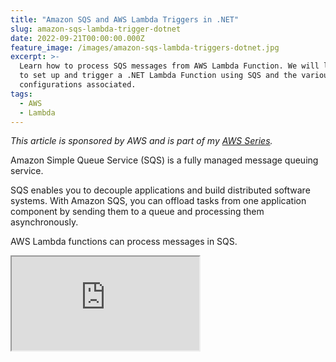 ```yaml
---
title: "Amazon SQS and AWS Lambda Triggers in .NET"
slug: amazon-sqs-lambda-trigger-dotnet
date: 2022-09-21T00:00:00.000Z
feature_image: /images/amazon-sqs-lambda-triggers-dotnet.jpg
excerpt: >-
  Learn how to process SQS messages from AWS Lambda Function. We will learn how
  to set up and trigger a .NET Lambda Function using SQS and the various
  configurations associated.
tags:
  - AWS
  - Lambda
---
```

_This article is sponsored by AWS and is part of my [AWS Series](/blog/tag/aws/)._

Amazon Simple Queue Service (SQS) is a fully managed message queuing service.

SQS enables you to decouple applications and build distributed software systems. With Amazon SQS, you can offload tasks from one application component by sending them to a queue and processing them asynchronously.

AWS Lambda functions can process messages in SQS.

<iframe src="https://www.youtube.com/embed/0V4aeT7oONo" />

In this post, you’ll learn

-   Build and set up a Lambda Function to handle SQS messages
-   Different Lambda SQS trigger configurations.
-   Exception handling when processing SQS messages

<BlogLink
  href="/blog/amazon-sqs"
  title="Amazon SQS For the .NET Developer: How to Easily Get Started"
  description="Learn how to get started with Amazon SQS and use it from a .NET Application. We will learn how to send and receive messages, important properties,and concepts that you need to know when using SQS."
  authorImage="/images/favicon.ico"
  authorName="Rahul Nath"
  authorTitle="Rahul Pulikkot Nath"
  featureImage="/images/queue.jpg"
/>

## Build and Deploy .NET Lambda Function

[AWS Lambda](/blog/aws-lambda-net-core/) is Amazon’s answer to serverless computing services. It allows running code with zero administration of the infrastructure that the code is running on.

Make sure to install the AWS Toolkit ([Visual Studio](https://aws.amazon.com/visualstudio/), [Rider](https://aws.amazon.com/rider/), [VS Code](https://aws.amazon.com/visualstudiocode/)) and [set up Credentials for the local development environment](/blog/amazon-credentials-dotnet/).  This helps you quickly develop a .NET application on the AWS infrastructure and deploy them quickly to your AWS Accounts.

With the AWS Toolkit installed, select the AWS Lambda Lambda Project template and choose SQS blueprint. As shown below, it creates an AWS Lambda function template project with a `Function.cs` class with everything required to handle SQS events.

```csharp
public async Task FunctionHandler(SQSEvent evnt, ILambdaContext context)
{
    foreach(var message in evnt.Records)
    {
        await ProcessMessageAsync(message, context);
    }
}

private async Task ProcessMessageAsync(SQSEvent.SQSMessage message, ILambdaContext context)
{
    context.Logger.LogInformation($"Processed message {message.Body}");

    // TODO: Do interesting work based on the new message
    await Task.CompletedTask;
}

```

The `SQSEvent` class represents the SQS message notification. It contains a list of `SQSMessage` objects in the Records property.

The blueprint code loops through the `Records` property and logs the message body. The `ProcessMessageAsync` method will contain the business or application-specific logic in a real-world application.

### Deploy Lambda Function

To publish the Lambda function to the AWS account, you can use the Publish to AWS Lambda option that the AWS Toolkit provides. You can directly publish the new lambda function with your [development environment connected to your AWS account](/blog/amazon-credentials-dotnet/).

I prefer to set up an automated build/deploy pipeline to publish to your AWS Account for real-world applications. Check out the below for an example of how to set up a Lambda Function deployment pipeline from GitHub Actions.

<iframe src="https://www.youtube.com/embed/U96230YlSJA" />

## Setting Up SQS Lambda Trigger

Lambda Triggers can be set up under the Lambda Function or on the SQS.

To add a Lambda trigger from the Lambda function, navigate the Lambda Function. Under Configuration → Triggers, select the ‘_Add Trigger’_ button.

<Figure src="/images/aws-lambda-sqs-trigger.jpg" caption="It prompts a new window with an option to select the source for the trigger." />

Choose SQS as the source trigger and specify the SQS queue ARN for which the Lambda function must trigger.

For now, let’s leave the other configuration to default. We will explore it in detail later in this post.

![Select SQS as the source and the SQS Queue ARN details. When a new message comes to the SQS queue, our .NET Lambda Function will be triggered. ](/images/aws-lambda-sqs-trigger-add.jpg)

Before clicking the ‘Add’ button, we need to ensure the Lambda Function IAM Role has the required IAM Policies to interact with the SQS.

### IAM Policies

Navigate to the IAM Role associated with the Lambda Function. You can do this under the Lambda function Configuration → Permissions → Execution role.

![Select the Execution Role under Configuration → Permissions to update the IAM Policies for the .NET Lambda Function.](/images/aws-lambda-sqs-trigger-execution-role.jpg)

The IAM role specifies the permissions for the Lambda function. Setting up SQS Trigger requires the below [permissions](https://docs.aws.amazon.com/lambda/latest/dg/with-sqs.html).

-   **sqs:ReceiveMessage** → Receive the message from the Queue.
-   **sqs:DeleteMessage** → Delete the message from Queue once successfully processed.
-   **sqs:GetQueueAttributes** → Get Queue attributes to determine the default timeout and other related attributes for processing the message.

Add an inline policy to the Lambda function IAM Role and give access to SQS, as shown below.

![Set up inline IAM Policy for the .NET Lambda Function to connect with the SQS. It requires permissions to ReceiveMessage, DeleteMessage and to GetQueueAttributes.](/images/aws-lambda-sqs-trigger-iam-policies.jpg)

Specify the minimum permissions required for the Lambda Function to access the SQS queue. Also, specify the Resource ARN for the SQS queue. The Lambda function can only access the specific SQS queue, following the [Principle of Least Privilege](https://docs.aws.amazon.com/IAM/latest/UserGuide/best-practices.html#grant-least-privilege).

With the IAM policies applied, go back to the Lambda Trigger setup page and complete setting up the Lambda Trigger. It will successfully add the new trigger for the SQS queue.

### Testing SQS Lambda Trigger Integration

To test the Lambda trigger integration, navigate to the SQS and send a new message.

![Send a test message from the SQS in the AWS Console](/images/aws-lambda-sqs-trigger-send-message.jpg)

As soon as the message arrives in the Queue, it will trigger our .NET Lambda function with the SQSEvent containing one record.

The Lambda function reads the message and logs it to the console. You can see this under Cloudwatch Logs.

## SQS Lambda Trigger Configuration

The SQS Lambda Trigger Configuration provides a few configurable options.

These options affect how the Lambda function is called and is essential to understand.

You can update the configuration by navigating the Lambda function and editing the trigger configuration.

![The SQS Lambda trigger provides a few configurable options, mainly Batch Size and Batch Window. This affects how the messages are sent to the Lambda function.](/images/aws-lambda-sqs-trigger-configurations.jpg)

-   **Batch Size** → This is the largest number of records that will be read from the Queue at once and delivered to the Lambda Function. If you want the Lambda function to process only one message at a time, set this to 1. Setting a higher value does not guarantee the Lambda Functions will be delivered that many records. It only indicates the maximum limit of records.
-   **Batch Window** → This specifies the time in seconds to wait to gather records to set the Batch Size setting before invoking the Lambda function. E.g., if the Batch size is ten and Batch Window is 30 seconds, it will wait 30 seconds to accumulate ten records. If there are ten records before that, the Function gets invoked immediately. After 30 seconds there still is less than 10, it will invoke the Lambda function with the available records. These settings become more critical when many messages come into your Queue.
-   **Filter Criteria** → You can [filter messages coming into SQS](https://docs.aws.amazon.com/lambda/latest/dg/invocation-eventfiltering.html#filtering-sqs) even before it is delivered to your Lambda function. So if you are only interested in specific kinds of messages (based on message properties or attributes), you can specify the Filters. It is a JSON object structure, and you can add multiple filters to a trigger configuration. If the messages do not pass the filter criteria, these are automatically dropped from the SQS.

## Exception Handling When Processing SQS Messages

So all good until now. We have messages coming into the queue, the Lambda function gets triggered, processes the message, and successfully removes the message from the Queue.

Great!

But what happens when there is an exception when processing the message in the Lambda Function?

Maybe it’s an unhandled code path, a null reference exception, or an external third-party integration service that is down.

Whenever the Lambda function errors and throws an exception, Lambda does not acknowledge SQS of successful processing. After the default Visibility timeout on the Queue or at the message level, the message will reappear in the Queue. And it is made available for processing again.

The Lambda Trigger and SQS provide different configurations to control the exception handling flow and attached processes. I will cover this in a future blog post, where we will see how to simulate an exception, how messages get retried, how to control the retries, and more.

I hope this helped you to get started with Amazon SQS and AWS Lambda Triggers from a .NET application.
